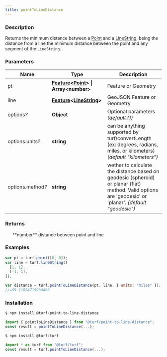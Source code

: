 ```yaml
---
title: pointToLineDistance
---
```



### Description

Returns the minimum distance between a [Point](https://tools.ietf.org/html/rfc7946#section-3.1.2) and a [LineString](https://tools.ietf.org/html/rfc7946#section-3.1.4), being the distance from a line the
minimum distance between the point and any segment of the `LineString`.

### Parameters

| Name                   | Type                                                                                                                                          | Description                                                                                                                                             |
| ---------------------- | --------------------------------------------------------------------------------------------------------------------------------------------- | ------------------------------------------------------------------------------------------------------------------------------------------------------- |
| pt                     | **[Feature](https://tools.ietf.org/html/rfc7946#section-3.2)\<[Point](https://tools.ietf.org/html/rfc7946#section-3.1.2)> \| Array\<number>** | Feature or Geometry                                                                                                                                     |
| line                   | **[Feature](https://tools.ietf.org/html/rfc7946#section-3.2)\<[LineString](https://tools.ietf.org/html/rfc7946#section-3.1.4)>**              | GeoJSON Feature or Geometry                                                                                                                             |
| options<i>?</i>        | **Object**                                                                                                                                    | Optional parameters _(default \{})_                                                                                                                     |
| options.units<i>?</i>  | **string**                                                                                                                                    | can be anything supported by turf/convertLength (ex: degrees, radians, miles, or kilometers) _(default "kilometers")_                                   |
| options.method<i>?</i> | **string**                                                                                                                                    | wether to calculate the distance based on geodesic (spheroid) or planar (flat) method. Valid options are 'geodesic' or 'planar'. _(default "geodesic")_ |

### Returns

<ul>
  **number** distance between point and line

</ul>

### Examples

```javascript
var pt = turf.point([0, 0]);
var line = turf.lineString([
  [1, 1],
  [-1, 1],
]);

var distance = turf.pointToLineDistance(pt, line, { units: "miles" });
//=69.11854715938406
```

### Installation

```javascript
$ npm install @turf/point-to-line-distance

import { pointToLineDistance } from "@turf/point-to-line-distance";
const result = pointToLineDistance(...);
```

```javascript
$ npm install @turf/turf

import * as turf from "@turf/turf";
const result = turf.pointToLineDistance(...);
```
